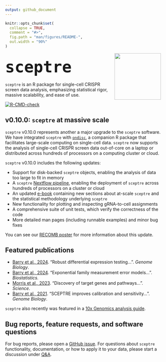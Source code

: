 ```yaml
---
output: github_document
---
```


<!-- README.md is generated from README.Rmd. Please edit that file -->

```r
knitr::opts_chunk$set(
  collapse = TRUE,
  comment = "#>",
  fig.path = "man/figures/README-",
  out.width = "90%"
)
```

::: {style="margin-top: 5px;"}
<img src="man/figures/hex.jpg" align="right" width="150"/>
:::

## [`sceptre`]{style="font-size:60px;"}

`sceptre` is an R package for single-cell CRISPR screen data analysis, emphasizing statistical rigor, massive scalability, and ease of use.

<!-- badges: start -->

[![R-CMD-check](https://img.shields.io/github/actions/workflow/status/Katsevich-Lab/sceptre/check-standard.yaml?branch=main&cacheSeconds=30)](https://github.com/Katsevich-Lab/sceptre/actions?query=workflow%3AR-CMD-check+branch%3Amain)

<!-- badges: end -->

## v0.10.0: `sceptre` at massive scale

`sceptre` v0.10.0 represents another a major upgrade to the `sceptre` software. We have integrated `sceptre` with [`ondisc`](https://timothy-barry.github.io/ondisc/), a companion R package that facilitates large-scale computing on single-cell data. `sceptre` now supports the analysis of single-cell CRISPR screen data out-of-core on a laptop or distributed across hundreds of processors on a computing cluster or cloud.

`sceptre` v0.10.0 includes the following updates:

-   Support for disk-backed `sceptre` objects, enabling the analysis of data too large to fit in memory
-   A `sceptre` [Nextflow pipeline](https://github.com/timothy-barry/sceptre-pipeline), enabling the deployment of `sceptre` across hundreds of processors on a cluster or cloud
-   An updated [e-book](https://timothy-barry.github.io/sceptre-book/) containing new sections about at-scale `sceptre` and the statistical methodology underlying `sceptre`
-   New functionality for plotting and inspecting gRNA-to-cell assignments
-   A comprehensive suite of unit tests, which verify the correctness of the code
-   More detailed man pages (including runnable examples) and minor bug fixes

You can see our [RECOMB poster](https://timothy-barry.github.io/poster_recomb_2024.pdf) for more information about this update.

## Featured publications

-   [Barry et al., 2024](https://genomebiology.biomedcentral.com/articles/10.1186/s13059-024-03254-2). "Robust differential expression testing...". *Genome Biology*.
-   [Barry et al., 2024](https://timothy-barry.github.io/biostatistics_2024.pdf). "Exponential family measurement error models...". *Biostatistics.*
-   [Morris et al., 2023](http://sanjanalab.org/reprints/Morris_Science_2023.pdf). "Discovery of target genes and pathways...". *Science*.
-   [Barry et al., 2021](https://genomebiology.biomedcentral.com/articles/10.1186/s13059-021-02545-2). "SCEPTRE improves calibration and sensitivity...". *Genome Biology*.

`sceptre` also recently was featured in a [10x Genomics analysis guide](https://www.10xgenomics.com/analysis-guides/single-cell-crispr-screen-analysis-with-sceptre).

## Bug reports, feature requests, and software questions

For bug reports, please open a [GitHub issue](https://github.com/Katsevich-Lab/sceptre/issues). For questions about `sceptre` functionality, documentation, or how to apply it to your data, please start a discussion under [Q&A](https://github.com/Katsevich-Lab/sceptre/discussions/categories/q-a).
